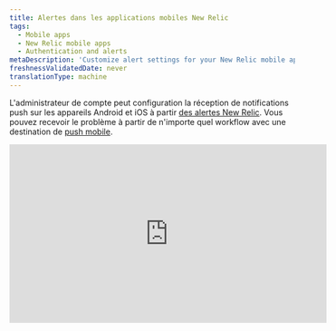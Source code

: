 ```yaml
---
title: Alertes dans les applications mobiles New Relic
tags:
  - Mobile apps
  - New Relic mobile apps
  - Authentication and alerts
metaDescription: 'Customize alert settings for your New Relic mobile app, including email or push notifications. View and acknowledge view alerting incidents.'
freshnessValidatedDate: never
translationType: machine
---
```


L&apos;administrateur de compte peut configuration la réception de notifications push sur les appareils Android et iOS à partir [des alertes New Relic](/docs/alerts-applied-intelligence/new-relic-alerts/get-started/introduction-applied-intelligence). Vous pouvez recevoir le problème <InlinePopover type="alerts" />à partir de n&apos;importe quel workflow avec une destination de [push mobile](/docs/alerts-applied-intelligence/notifications/notification-integrations#mobile_push).

<iframe width="560" height="315" src="https://www.youtube.com/embed/bVJZUatrCpY" title="YouTube video player" frameborder="0" allow="accelerometer; autoplay; clipboard-write; encrypted-media; gyroscope; picture-in-picture; web-share" allowfullscreen />

## Exigences [#requirements]

Les utilisateurs du [modèle utilisateur New Relic One](/docs/accounts/original-accounts-billing/original-product-based-pricing/overview-user-models) et du [modèle utilisateur d&apos;origine](/docs/accounts/original-accounts-billing/original-product-based-pricing/overview-user-models) peuvent configurer un workflow avec le push mobile comme [destination](/docs/alerts-applied-intelligence/notifications/notification-integrations#mobile_push).

## Activer ou désactiver la notification [#enabling-alerts]

Lorsque vous vous connectez à votre compte New Relic depuis une application Android ou iOS, votre appareil est automatiquement associé à votre utilisateur. Assurez-vous d&apos; [ajouter une destination de push mobile au workflow](/docs/alerts-applied-intelligence/applied-intelligence/incident-workflows/incident-workflows#add-workflow).

## Afficher les détails de l&apos;incident [#viewing-alerts]

La notification apparaît automatiquement sur l&apos;écran de verrouillage de votre appareil. Pour démarrer l&apos;application New Relic :

1. En fonction de votre appareil, procédez comme suit :

   * Sur les appareils Android , appuyez sur la notification dans le tiroir notification .
   * Sur les appareils iOS, faites glisser l’écran.

2. Dans le menu <DNT>**Alerts**</DNT> de l&apos;application New Relic, sélectionnez un problème pour afficher les détails de l&apos;erreur pour l&apos;application associée.

3. En option, sélectionnez <DNT>**Acknowledge**</DNT>.

4. En option, pour afficher des détails supplémentaires, sélectionnez <DNT>**Overview**</DNT>, <DNT>**Incidents**</DNT> ou <DNT>**Issue log**</DNT>.

La liste <DNT>**Alerts**</DNT> du menu principal affiche les problèmes triés par heure. Vous pouvez appliquer des filtres supplémentaires ou modifier la fenêtre temporelle en haut à droite :

## Résoudre les problèmes liés aux paramètres d&apos;alerte [#troubleshooting]

Si les notifications push ne fonctionnent pas sur votre appareil mobile :

1. Vérifiez que vous répondez [aux exigences](#requirements).
2. Vérifiez que [les alertes sont activées](#enabling-alerts).
3. Vérifiez [les paramètresnotification ](#notification-settings)de votre appareil mobile pour vous assurer que New Relic est autorisé à envoyer des notifications push.

Si les paramètres notification de votre appareil mobile sont corrects, mais que vous ne recevez toujours pas de notification, [supprimez l&apos;appareil de votre compte](#account-delete), puis [désinstallez](#uninstall-app) et [réinstallez](#reinstall-app) l&apos;application New Relic.

<CollapserGroup>
  <Collapser id="notification-settings" title="Vérifiez les paramètres de notification de votre appareil mobile">
    Suivez la procédure adaptée à votre appareil mobile.

    <table>
      <thead>
        <tr>
          <th style={{ width: "150px" }}>
            <DNT>
              **Device**
            </DNT>
          </th>

          <th>
            <DNT>
              **To check notification settings:**
            </DNT>
          </th>
        </tr>
      </thead>

      <tbody>
        <tr>
          <td>
            Android
          </td>

          <td>
            1. Depuis <DNT>**Settings**</DNT> de votre appareil Android, sélectionnez <DNT>**Sound and notification**</DNT>.
            2. Vérifiez les paramètres de volume sonore.
            3. Facultatif : Activer <DNT>**Also vibrate for calls**</DNT>.
            4. Vérifiez les paramètres pour <DNT>**Interruptions**</DNT>.
            5. Vérifiez les paramètres pour <DNT>**Notification**</DNT>.
            6. Vérifiez les paramètres pour <DNT>**App notifications**</DNT>: sélectionnez l’application New Relic, puis vérifiez les paramètres pour <DNT>**Block**</DNT> et <DNT>**Priority**</DNT>.
          </td>
        </tr>

        <tr>
          <td>
            iOS
          </td>

          <td>
            1. Assurez-vous que [la fonction Ne pas déranger](http://support.apple.com/kb/HT5463) est désactivée : depuis l&apos;application iOS <DNT>**Settings**</DNT> , sélectionnez <DNT>**Do Not Disturb**</DNT> et vérifiez que le commutateur <DNT>**Manual**</DNT> est désactivé.
            2. Assurez-vous que l&apos;application New Relic est autorisée à envoyer des notifications : depuis l&apos;application iOS <DNT>**Settings**</DNT> , sélectionnez <DNT>**Notifications**</DNT> et recherchez l&apos;application New Relic dans la liste des applications.
            3. Assurez-vous que le commutateur <DNT>**Allow Notifications**</DNT> est activé.
            4. Assurez-vous que le style d’alerte est défini sur <DNT>**Banners**</DNT> ou <DNT>**Alerts**</DNT>.
            5. Facultatif : pour activer les alertes audio, définissez <DNT>**Sounds**</DNT> sur activé.
          </td>
        </tr>
      </tbody>
    </table>
  </Collapser>

  <Collapser id="account-delete" title="Supprimez l'appareil Android ou iOS de votre compte New Relic">
    Pour supprimer l&apos;appareil mobile de votre compte New Relic, utilisez l&apos;explorateur d&apos;API NerdGraph :

    1. <DNT>**Query**</DNT> [appareils actuels](https://api.newrelic.com/graphiql?#query=query%20List%20%7B%0A%20%20actor%20%7B%0A%20%20%20%20mobilePushNotification%20%7B%0A%20%20%20%20%20%20devices%20%7B%0A%20%20%20%20%20%20%20%20appVersion%0A%20%20%20%20%20%20%20%20deviceId%0A%20%20%20%20%20%20%20%20deviceName%0A%20%20%20%20%20%20%20%20operatingSystem%0A%20%20%20%20%20%20%7D%0A%20%20%20%20%7D%0A%20%20%7D%0A%7D%0A) en sélectionnant actor -&gt; mobilePushNotification -&gt; devices et en sélectionnant appVersion, deviceId et deviceName. Exécutez cette requête pour obtenir la liste des appareils.

    2. <DNT>**Mutate**</DNT> pour [supprimer](https://api.newrelic.com/graphiql?#query=mutation%20%7B%0A%20%20mobilePushNotificationRemoveDevice%28deviceId%3A%20%22%22%29%20%7B%0A%20%20%20%20message%0A%20%20%7D%0A%7D%0A) un appareil en sélectionnant mutation -&gt; mobilePushNotificationRemoveDevice et en transmettant le deviceId de la liste ci-dessus.

       Ou vous pouvez supprimer l&apos;appareil à partir de l&apos;option <DNT>**Settings**</DNT> intégrée à l&apos;application dans le menu -&gt; Paramètres

    3. Regardez sous <DNT>**Push notification devices**</DNT> et supprimez-le à partir de là. Sur iOS, faites glisser votre doigt de droite à gauche vers <DNT>**Delete**</DNT> un appareil, sur Android, appuyez sur <DNT>**Delete**</DNT>

       Continuez les étapes pour [réinstaller](#uninstall-app) l’application New Relic depuis votre appareil.
  </Collapser>

  <Collapser id="uninstall-app" title="Désinstaller l'application mobile New Relic">
    Suivez la procédure pour désinstaller l&apos;application New Relic de votre appareil, puis réinstallez-la.

    <table>
      <thead>
        <tr>
          <th style={{ width: "150px" }}>
            <DNT>
              **Device**
            </DNT>
          </th>

          <th>
            <DNT>
              **To uninstall the New Relic app:**
            </DNT>
          </th>
        </tr>
      </thead>

      <tbody>
        <tr>
          <td>
            Android
          </td>

          <td>
            1. Depuis <DNT>**Settings**</DNT> de votre appareil Android, sélectionnez <DNT>**Apps**</DNT>, puis sélectionnez l&apos;application New Relic.
            2. Sélectionnez <DNT>**Uninstall**</DNT>.
            3. Continuez les étapes pour [réinstaller](#reinstall-app) l’application New Relic.
          </td>
        </tr>

        <tr>
          <td>
            iOS
          </td>

          <td>
            1. Depuis votre écran d’accueil iOS, appuyez longuement sur l’icône New Relic jusqu’à ce qu’elle tremble.
            2. Pour [supprimer l&apos;application](http://support.apple.com/kb/TI135), sélectionnez l&apos;icône <DNT>**X**</DNT> .
            3. Continuez les étapes pour [réinstaller](#reinstall-app) l’application New Relic.
          </td>
        </tr>
      </tbody>
    </table>
  </Collapser>

  <Collapser id="reinstall-app" title="Réinstaller l'application mobile New Relic">
    Pour réinstaller l&apos;application mobile New Relic :

    1. Depuis votre appareil Android, sélectionnez [<DNT>**Google Play Store**</DNT>](https://play.google.com/store/apps/details?id=com.newrelic.rpm).

       OU

       Depuis l’écran d’accueil de votre appareil iOS, sélectionnez [<DNT>**App Store**</DNT>.](https://itunes.apple.com/us/app/new-relic/id594038638?mt=8)

    2. Rechercher <DNT>**New Relic**</DNT>.

    3. Téléchargez l&apos;application.

    4. Une fois le téléchargement terminé, connectez-vous à votre application mobile New Relic avec votre compte New Relic.
  </Collapser>
</CollapserGroup>